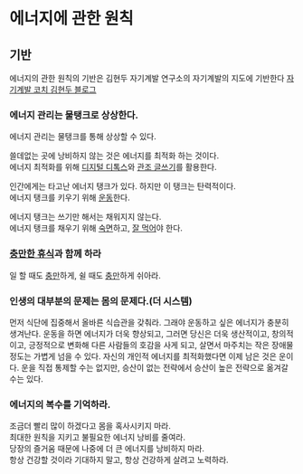 # 에너지에 관한 원칙

## 기반
에너지의 관한 원칙의 기반은 김현두 자기계발 연구소의 자기계발의 지도에 기반한다
[자기계발 코치 김현두 블로그](https://blog.naver.com/kimhyeondoo)

### 에너지 관리는 물탱크로 상상한다.

에너지 관리는 물탱크를 통해 상상할 수 있다.

쓸데없는 곳에 낭비하지 않는 것은 에너지를 최적화 하는 것이다.\
에너지 최적화를 위해 [디지털 디톡스](/life/energy/1/1)와 [관조 글쓰기](/life/energy/1/2)를 활용한다.

인간에게는 타고난 에너지 탱크가 있다. 하지만 이 탱크는 탄력적이다.\
에너지 탱크를 키우기 위해 [운동](/life/energy/2/1)한다.
  
에너지 탱크는 쓰기만 해서는 채워지지 않는다.\
에너지 탱크를 채우기 위해 [숙면](/life/energy/3/1)하고, [잘 먹어](/life/energy/3/2)야 한다.

### [충만한 휴식](/life/rest)과 함께 하라

일 할 때도 [충만](/life/reality/0)하게, 쉴 때도 [충만](/life/reality/0)하게 쉬아라.

### 인생의 대부분의 문제는 몸의 문제다.(더 시스템)

먼저 식단에 집중해서 올바른 식습관을 갖춰라. 그래야 운동하고 싶은 에너지가 충분히 생겨난다. 운동을 하면 에너지가 더욱 향상되고, 그러면 당신은 더욱 생산적이고, 창의적이고, 긍정적으로 변화해 다른 사람들의 호감을 사게 되고, 살면서 마주치는 작은 장애물 정도는 가볍게 넘을 수 있다. 자신의 개인적 에너지를 최적화했다면 이제 남은 것은 운이다. 운을 직접 통제할 수는 없지만, 승산이 없는 전략에서 승산이 높은 전략으로 옮겨갈 수는 있다.

### 에너지의 복수를 기억하라.

조금더 빨리 많이 하겠다고 몸을 혹사시키지 마라.\
최대한 원칙을 지키고 불필요한 에너지 낭비를 줄여라.\
당장의 즐거움 때문에 나중에 더 큰 에너지를 낭비하지 마라.\
항상 건강할 것이라 기대하지 말고, 항상 건강하게 살려고 노력하라.